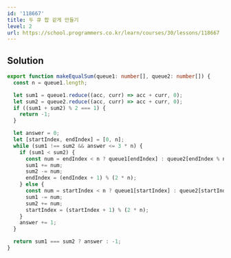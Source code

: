 ```yaml
---
id: '118667'
title: 두 큐 합 같게 만들기
level: 2
url: https://school.programmers.co.kr/learn/courses/30/lessons/118667
---
```


## Solution

```typescript filename="solution.ts" copy
export function makeEqualSum(queue1: number[], queue2: number[]) {
  const n = queue1.length;

  let sum1 = queue1.reduce((acc, curr) => acc + curr, 0);
  let sum2 = queue2.reduce((acc, curr) => acc + curr, 0);
  if ((sum1 + sum2) % 2 === 1) {
    return -1;
  }

  let answer = 0;
  let [startIndex, endIndex] = [0, n];
  while (sum1 !== sum2 && answer <= 3 * n) {
    if (sum1 < sum2) {
      const num = endIndex < n ? queue1[endIndex] : queue2[endIndex % n];
      sum1 += num;
      sum2 -= num;
      endIndex = (endIndex + 1) % (2 * n);
    } else {
      const num = startIndex < n ? queue1[startIndex] : queue2[startIndex % n];
      sum1 -= num;
      sum2 += num;
      startIndex = (startIndex + 1) % (2 * n);
    }
    answer += 1;
  }

  return sum1 === sum2 ? answer : -1;
}
```
